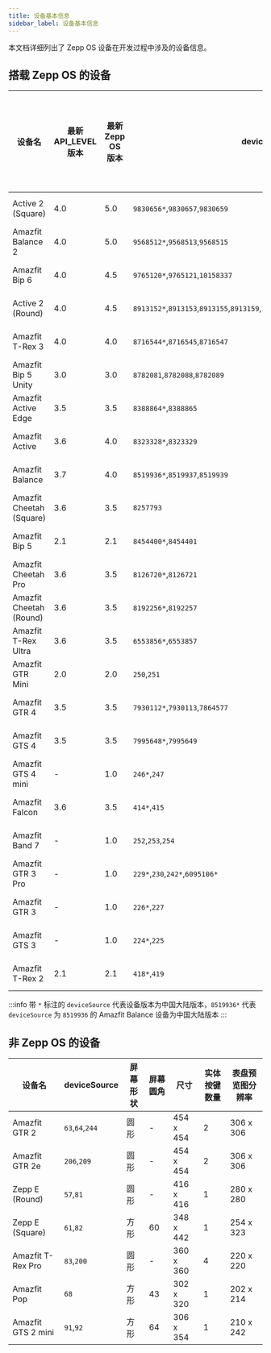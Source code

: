 ```yaml
---
title: 设备基本信息
sidebar_label: 设备基本信息
---
```


本文档详细列出了 Zepp OS 设备在开发过程中涉及的设备信息。

## 搭载 Zepp OS 的设备

| 设备名                   | 最新 API_LEVEL 版本 | 最新 Zepp OS 版本 | deviceSource                    | 屏幕形状 | 屏幕圆角半径尺寸 | 屏幕分辨率 | 实体按键数量 | 表盘预览图分辨率 | 支持副屏应用 |
| ------------------------ | --------- | ----------------- | ------------------------------- | -------- | ---------------- | ---------- | ------------ | ---------------- | -------- |
| Active 2 (Square)            | 4.0             | 5.0                   | `9830656*`,`9830657`,`9830659`            | 方形       | 86                | 390 x 450         | 2                   | 266 x 307                          | 是                   |
| Amazfit Balance 2            | 4.0             | 5.0                   | `9568512*`,`9568513`,`9568515`            | 圆形       | -                | 480 x 480         | 2                   | 324 x 324                          | 是                   |
| Amazfit Bip 6            | 4.0             | 4.5                   | `9765120*`,`9765121`,`10158337`            | 方形       | 86                | 390 x 450         | 2                   | 266 x 307                          | 是                   |
| Active 2 (Round)          | 4.0       | 4.5               | `8913152*`,`8913153`,`8913155`,`8913159`,`10092800*`,`10092801`,`10092803`,`10092807` | 圆形     | -                | 466 x 466  | 2            | 314 x 314        | 是       |
| Amazfit T-Rex 3          | 4.0       | 4.0               | `8716544*`,`8716545`,`8716547` | 圆形     | -                | 480 x 480  | 4            | 324 x 324        | 否       |
| Amazfit Bip 5 Unity      | 3.0       | 3.0               | `8782081`,`8782088`,`8782089` | 方形     | 69                | 320 x 380  | 1            | 200 x 238        | 是           |
| Amazfit Active Edge      | 3.5       | 3.5               | `8388864*`,`8388865`            | 圆形     | -                | 360 x 360  | 4            | 243 x 243        | 否       |
| Amazfit Active           | 3.6       | 4.0               | `8323328*`,`8323329`            | 方形     | 86               | 390 x 450  | 1            | 266 x 307        | 是       |
| Amazfit Balance          | 3.7       | 4.0               | `8519936*`,`8519937`,`8519939` | 圆形     | -                | 480 x 480  | 2            | 324 x 324        | 是       |
| Amazfit Cheetah (Square) | 3.6       | 3.5               | `8257793`                       | 方形     | 86               | 390 x 450  | 3            | 266 x 307        | 否       |
| Amazfit Bip 5            | 2.1       | 2.1               | `8454400*`,`8454401`            | 方形     | 69               | 320 x 380  | 1            | 200 x 238        | 是       |
| Amazfit Cheetah Pro      | 3.6         | 3.5               | `8126720*`,`8126721`            | 圆形     | -                | 480 x 480  | 2            | 324 x 324        | 否       |
| Amazfit Cheetah (Round)  | 3.6       | 3.5               | `8192256*`,`8192257`            | 圆形     | -                | 454 x 454  | 2            | 306 x 306        | 否       |
| Amazfit T-Rex Ultra      | 3.6       | 3.5               | `6553856*`,`6553857`            | 圆形     | -                | 454 x 454  | 4            | 306 x 306        | 否       |
| Amazfit GTR Mini         | 2.0       | 2.0               | `250`,`251`                    | 圆形     | -                | 416 x 416  | 1            | 280 x 280        | 是       |
| Amazfit GTR 4            | 3.5       | 3.5               | `7930112*`,`7930113`,`7864577` | 圆形     | -                | 466 x 466  | 2            | 314 x 314        | 是       |
| Amazfit GTS 4            | 3.5       | 3.5               | `7995648*`,`7995649`            | 方形     | 86               | 390 x 450  | 1            | 266 x 307        | 是       |
| Amazfit GTS 4 mini       | -         | 1.0               | `246*`,`247`                    | 方形     | 80               | 336 x 384  | 1            | 228 x 260        | 否       |
| Amazfit Falcon           | 3.6       | 3.5               | `414*`,`415`                    | 圆形     | -                | 416 x 416  | 4            | 280 x 280        | 否       |
| Amazfit Band 7           | -         | 1.0               | `252`,`253`,`254`             | 带状     | 25               | 194 x 368  | -            | 152 x 288        | -        |
| Amazfit GTR 3 Pro        | -         | 1.0               | `229*`,`230`,`242*`,`6095106*`  | 圆形     | -                | 480 x 480  | 2            | 324 x 324        | -        |
| Amazfit GTR 3            | -         | 1.0               | `226*`,`227`                    | 圆形     | -                | 454 x 454  | 2            | 306 x 306        | -        |
| Amazfit GTS 3            | -         | 1.0               | `224*`,`225`                    | 方形     | 86               | 390 x 450  | 1            | 266 x 307        | -        |
| Amazfit T-Rex 2          | 2.1         | 2.1               | `418*`,`419`                    | 圆形     | -                | 454 x 454  | 4            | 306 x 306        | 否       |

:::info
带 `*` 标注的 `deviceSource` 代表设备版本为中国大陆版本，`8519936*` 代表 `deviceSource` 为 `8519936` 的 Amazfit Balance 设备为中国大陆版本
:::

## 非 Zepp OS 的设备

| 设备名             | deviceSource      | 屏幕形状 | 屏幕圆角 | 尺寸      | 实体按键数量 | 表盘预览图分辨率 |
| ------------------ | ----------------- | -------- | -------- | --------- | ------------ | ---------------- |
| Amazfit GTR 2      | `63`,`64`,`244` | 圆形     | -        | 454 x 454 | 2            | 306 x 306        |
| Amazfit GTR 2e     | `206`,`209`      | 圆形     | -        | 454 x 454 | 2            | 306 x 306        |
| Zepp E (Round)     | `57`,`81`        | 圆形     | -        | 416 x 416 | 1            | 280 x 280        |
| Zepp E (Square)    | `61`,`82`        | 方形     | 60       | 348 x 442 | 1            | 254 x 323        |
| Amazfit T-Rex Pro  | `83`,`200`       | 圆形     | -        | 360 x 360 | 4            | 220 x 220        |
| Amazfit Pop        | `68`              | 方形     | 43       | 302 x 320 | 1            | 202 x 214        |
| Amazfit GTS 2 mini | `91`,`92`        | 方形     | 64       | 306 x 354 | 1            | 210 x 242        |
